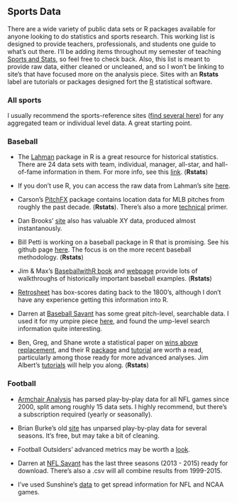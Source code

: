 ## Sports Data

There are a wide variety of public data sets or R packages available for anyone looking to do statistics and sports research. This working list is designed to provide teachers, professionals, and students one guide to what's out there. I'll be adding items throughout my semester of teaching [Sports and Stats](statsbylopez.com/stats-sports-class/), so feel free to check back. Also, this list is meant to provide raw data, either cleaned or uncleaned, and so I won't be linking to site's that have focused more on the analysis piece. Sites with an **Rstats** label are tutorials or packages designed fort the [R](cran.r-project.org) statistical software. 


### All sports

I usually recommend the sports-reference sites ([find several here](http://www.sports-reference.com/)) for any aggregated team or individual level data. A great starting point. 


### Baseball

- The [Lahman](https://cran.r-project.org/web/packages/Lahman/Lahman.pdf) package in R is a great resource for historical statistics. There are 24 data sets with team, individual, manager, all-star, and hall-of-fame information in them. For more info, see this [link](http://lahman.r-forge.r-project.org/). (**Rstats**)

- If you don't use R, you can access the raw data from Lahman's site [here](http://www.seanlahman.com/baseball-archive/statistics/).

- Carson's [PitchFX](http://cpsievert.github.io/pitchRx/) package contains location data for MLB pitches from roughly the past decade. (**Rstats**). There's also a more [technical](https://journal.r-project.org/archive/2014-1/sievert.pdf) primer. 

- Dan Brooks' [site](http://www.brooksbaseball.net/) also has valuable XY data, produced almost instantanously. 

- Bill Petti is working on a baseball package in R that is promising. See his github page [here](https://github.com/BillPetti/baseballr). The focus is on the more recent baseball methodology. (**Rstats**)

- Jim & Max's [BaseballwithR book](http://www.amazon.com/Analyzing-Baseball-Data-Chapman-Series/dp/1466570229) and [webpage](https://baseballwithr.wordpress.com) provide lots of walkthroughs of historically important baseball examples. (**Rstats**)

- [Retrosheet](http://www.retrosheet.org/) has box-scores dating back to the 1800's, although I don't have any experience getting this information into R. 

- Darren at [Baseball Savant](www.baseballsavant) has some great pitch-level, searchable data. I used it for my umpire piece [here](http://fivethirtyeight.com/features/umpires-are-less-blind-than-they-used-to-be/), and found the ump-level search information quite interesting.

- Ben, Greg, and Shane wrote a statistical paper on [wins above replacement](http://arxiv.org/abs/1312.7158), and their R [package](https://github.com/beanumber/openWAR) and [tutorial](https://baseballwithr.wordpress.com/2014/03/17/introduction-to-openwar/) are worth a read, particularly among those ready for more advanced analyses. Jim Albert's [tutorials](https://baseballwithr.wordpress.com/category/openwar/) will help you along. (**Rstats**)


### Football

- [Armchair Analysis](www.armchairanalysis.com) has parsed play-by-play data for all NFL games since 2000, split among roughly 15 data sets. I highly recommend, but there's a subscription required (yearly or seasonally).

- Brian Burke's old [site](http://archive.advancedfootballanalytics.com/2010/04/play-by-play-data.html) has unparsed play-by-play data for several seasons. It's free, but may take a bit of cleaning.

- Football Outsiders' advanced metrics may be worth a [look](http://www.footballoutsiders.com/). 

- Darren at [NFL Savant](http://nflsavant.com/about.php) has the last three seasons (2013 - 2015) ready for download. There's also a .csv will all combine results from 1999-2015. 

- I've used Sunshine's [data](http://www.repole.com/sun4cast/data.html) to get spread information for NFL and NCAA games. 




